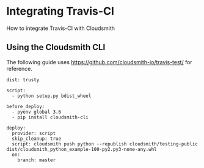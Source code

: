 # Integrating Travis-CI

How to integrate Travis-CI with Cloudsmith

## Using the Cloudsmith CLI

The following guide uses https://github.com/cloudsmith-io/travis-test/ for reference.

```
dist: trusty

script:
  - python setup.py bdist_wheel

before_deploy:
  - pyenv global 3.6
  - pip install cloudsmith-cli

deploy:
  provider: script
  skip_cleanup: true
  script: cloudsmith push python --republish cloudsmith/testing-public dist/cloudsmith_python_example-100-py2.py3-none-any.whl
  on:
    branch: master
```
